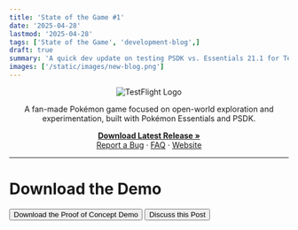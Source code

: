 ```yaml
---
title: 'State of the Game #1'
date: '2025-04-28' 
lastmod: '2025-04-28'
tags: ['State of the Game', 'development-blog',]
draft: true
summary: 'A quick dev update on testing PSDK vs. Essentials 21.1 for TestFlight and what that means for the project moving forward.'
images: ['/static/images/new-blog.png']
---
```




<div align="center">
  <img src="https://i.imgur.com/X1N3ADz.png" alt="TestFlight Logo" />
</div>

<div align="center">
  <p>
    A fan-made Pokémon game focused on open-world exploration and experimentation, built with Pokémon Essentials and PSDK.
  </p>
  <p>
    <a href="https://github.com/EmeraldVoid/Pokemon-TestFlight/releases"><strong>Download Latest Release »</strong></a>
    <br />
    <a href="https://github.com/EmeraldVoid/Pokemon-TestFlight/issues">Report a Bug</a>
    ·
    <a href="https://github.com/EmeraldVoid/Pokemon-TestFlight?tab=readme-ov-file#faq">FAQ</a>
    ·
    <a href="https://pokemon-test-flight.vercel.app">Website</a>
  </p>
</div>

---

# Download the Demo


<Box display="flex" justifyContent="center" gap={2}>
  <Button variant="contained" color="primary" href="https://github.com/EmeraldVoid/Pokemon-TestFlight/releases" target="_blank">
    Download the Proof of Concept Demo
  </Button>
  <Button variant="contained" color="primary" href="https://github.com/EmeraldVoid/Pokemon-TestFlight/discussions/43" target="_blank">
    Discuss this Post
  </Button>
</Box>